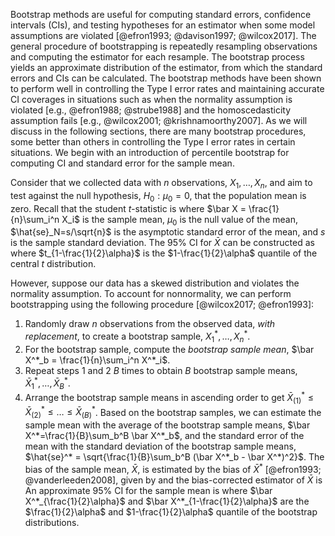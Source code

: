 
Bootstrap methods are useful for computing standard errors, confidence intervals (CIs), and testing hypotheses for an estimator when some model assumptions are violated [@efron1993; @davison1997; @wilcox2017]. <!-- ML: Check reference list for the Wilcox entries WT: does it look right now?--> The general procedure of bootstrapping is repeatedly resampling observations <!-- ML: how about "repeatedly resampling observations . . . ?" WT: sounds good --> and computing the estimator for each resample. The bootstrap process yields an approximate distribution of the estimator, from which the standard errors and CIs can be calculated. The bootstrap methods have been shown to perform well in controlling the Type I error rates and maintaining accurate CI coverages in situations such as when the normality assumption is violated [e.g., @efron1988; @strube1988] and the homoscedasticity assumption fails [e.g., @wilcox2001; @krishnamoorthy2007]. As we will <!--ML: Use active voice for a few of these sentences, if possible. WT: sounds good --> discuss in the following sections, there are many bootstrap procedures, some better than others in controlling the Type I error rates in certain situations. We begin with an introduction of percentile bootstrap for computing CI and standard error for the sample mean. <!-- ML: We need to resolve the inconsistency in naming. WT: changed to percentile bootstrap--> 

Consider that we collected data with $n$ observations, $X_1, \dots, X_n$, and aim to test against the null hypothesis, $H_0: \mu_0 = 0$, that the population mean is zero. <!-- ML: so \mu_0 = 0? WT: thanks!--> 
Recall that the student *t-*statistic is 
\begin{equation}
T = \frac{\bar X - \mu_0}{\hat{se}_N}, 
\end{equation}
where $\bar X = \frac{1}{n}\sum_i^n X_i$ is the sample mean, $\mu_0$ is the null value of the mean, $\hat{se}_N=s/\sqrt{n}$ is the asymptotic standard error of the mean, and $s$ is the sample standard deviation. <!-- ML: I don't think T is necessarily symmetric when normality holds, unless H_0 is true. Otherwise, it is a noncentral-t, which is not symmetric. If you meant under H_0, then you can just say it follows a t distribution. --> The 95% CI for $\bar X$ can be constructed as
\begin{equation}
[\bar X-t_{1-\frac{1}{2}\alpha} \hat{se}_N, \bar X + t_{1 - \frac{1}{2}\alpha} \hat{se}_N],  
\end{equation}
where $t_{1-\frac{1}{2}\alpha}$ is the $1-\frac{1}{2}\alpha$ quantile of the central *t* distribution.

<!-- ML: I think the bootstrap-t is a bit more complicated than other procedures. And I don't think it helps to start with constructing CIs before talking about the sampling algorithms. How about talking about the sampling with replacement part first? And then just talk about the percentile CI instead of the bootstrap-t CI? -->
However, suppose our data has a skewed distribution and violates the normality assumption. To account for nonnormality, we can perform bootstrapping using the following procedure [@wilcox2017; @efron1993]:

1. Randomly draw $n$ observations from the observed data, *with replacement*, to create a bootstrap sample, $X^*_1, \dots, X_n^*$. 
2. For the bootstrap sample, compute the *bootstrap sample mean*, $\bar X^*_b = \frac{1}{n}\sum_i^n X^*_i$. 
3. Repeat steps 1 and 2 $B$ times to obtain $B$ bootstrap sample means, $\bar X^*_1, \dots, \bar X^*_B$. 
4. Arrange the bootstrap sample means in ascending order to get $\bar X^*_{(1)} \leq \bar X^*_{(2)} \leq \dots \leq \bar X^*_{(B)}$. 
Based on the bootstrap samples, we can estimate the sample mean with the average of the bootstrap sample means, $\bar X^*=\frac{1}{B}\sum_b^B \bar X^*_b$, and the standard error of the mean with the standard deviation of the bootstrap sample means,
$\hat{se}^* = \sqrt{\frac{1}{B}\sum_b^B (\bar X^*_b - \bar X^*)^2}$. The bias of the sample mean, $\bar X$, is estimated by the bias of $\bar X^*$ [@efron1993; @vanderleeden2008], given by
\begin{equation}
\hat{\text{Bias}}(\bar X) = \hat{\text{Bias}}(\bar X^*) = \bar X^* - \bar X,
\end{equation}
and the bias-corrected estimator of $\bar X$ is
\begin{equation}
\bar X_{corrected} = 2 \bar X - \bar X^* = \bar X - \hat{\text{Bias}}(\bar X).
\end{equation}
An approximate 95% CI for the sample mean is
\begin{equation}
[\bar X^*_{\frac{1}{2}\alpha}; \bar X^*_{1-\frac{1}{2}\alpha}]
\end{equation}
where $\bar X^*_{\frac{1}{2}\alpha}$ and $\bar X^*_{1-\frac{1}{2}\alpha}$ are the $\frac{1}{2}\alpha$ and $1-\frac{1}{2}\alpha$ quantile of the bootstrap distributions. 
<!-- $\bar X^*_{T, \frac{1}{2}\alpha}$ is the bootstrap  -->
<!-- where $t^*_{1-\alpha/2}$ denote the the $1 - \alpha/2$ quantile of the bootstrap distribution. For example, if $B=1000$ with at the significance level of $\alpha=.05$, $t^*_{\alpha/2} = t^*_{.975}$. -->
